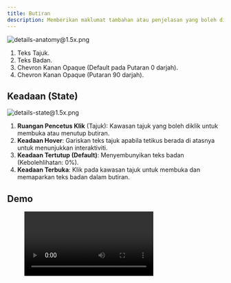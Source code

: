 ```yaml
---
title: Butiran
description: Memberikan maklumat tambahan atau penjelasan yang boleh didedahkan oleh pengguna dengan mengembangkan bahagian tersebut. Ia digunakan dalam borang, modals, halaman, atau artikel untuk memaparkan lebih banyak butiran tanpa mengganggu antara muka.
---
```



![details-anatomy@1.5x.png](/design/details-anatomy1.5x.png)

1. Teks Tajuk.
2. Teks Badan.
3. Chevron Kanan Opaque (Default pada Putaran 0 darjah).
4. Chevron Kanan Opaque (Putaran 90 darjah).

## Keadaan (State)

![details-state@1.5x.png](/design/details-state1.5x.png)

1. **Ruangan Pencetus Klik** (Tajuk): Kawasan tajuk yang boleh diklik untuk membuka atau menutup butiran.
2. **Keadaan Hover**: Gariskan teks tajuk apabila tetikus berada di atasnya untuk menunjukkan interaktiviti.
3. **Keadaan Tertutup (Default)**: Menyembunyikan teks badan (Kebolehlihatan: 0%).
4. **Keadaan Terbuka**: Klik pada kawasan tajuk untuk membuka dan memaparkan teks badan dalam butiran.

## Demo

<figure>
  <video controls="true" allowfullscreen="true">
    <source src={s3("/design/details-demo.mov")} type="video/mp4" />
  </video>
</figure>
